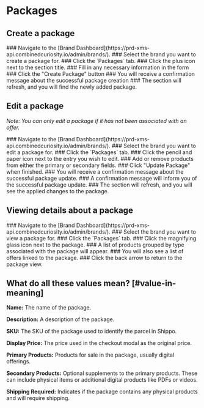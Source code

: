 
# Packages

## Create a package

<Steps>
  ### Navigate to the [Brand Dashboard](https://prd-xms-api.combinedcuriosity.io/admin/brands/).
  ### Select the brand you want to create a package for.
  ### Click the `Packages` tab.
  ### Click the plus icon next to the section title.
  ### Fill in any necessary information in the form
  ### Click the "Create Package" button
  ### You will receive a confirmation message about the successful package creation
  ### The section will refresh, and you will find the newly added package.
</Steps>

## Edit a package

_Note: You can only edit a package if it has not been associated with an offer._

<Steps>
  ### Navigate to the [Brand Dashboard](https://prd-xms-api.combinedcuriosity.io/admin/brands/).
  ### Select the brand you want to edit a package for.
  ### Click the `Packages` tab.
  ### Click the pencil and paper icon next to the entry you wish to edit.
  ### Add or remove products from either the primary or secondary fields.
  ### Click "Update Package" when finished.
  ### You will receive a confirmation message about the successful package update.
  ### A confirmation message will inform you of the successful package update.
  ### The section will refresh, and you will see the applied changes to the package.
</Steps>

## Viewing details about a package

<Steps>
  ### Navigate to the [Brand Dashboard](https://prd-xms-api.combinedcuriosity.io/admin/brands/).
  ### Select the brand you want to view a package for.
  ### Click the `Packages` tab.
  ### Click the magnifying glass icon next to the package.
  ### A list of products grouped by type associated with the package will appear.
  ### You will also see a list of offers linked to the package.
  ### Click the back arrow to return to the package view.
</Steps>

## What do all these values mean? [#value-in-meaning]

**Name:** The name of the package.

**Description:** A description of the package.

**SKU:** The SKU of the package used to identify the parcel in Shippo.

**Display Price:** The price used in the checkout modal as the original price.

**Primary Products:** Products for sale in the package, usually digital offerings.

**Secondary Products:** Optional supplements to the primary products. These can include physical items or additional digital products like PDFs or videos.

**Shipping Required:** Indicates if the package contains any physical products and will require shipping.
